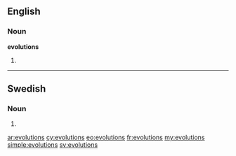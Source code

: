 ==English==

===Noun===
'''evolutions'''

# {{plural of|[[evolution]]}}

----

==Swedish==

===Noun===
{{head|sv|noun form}}

# {{sv-noun-form-indef-gen|evolution}}

[[ar:evolutions]]
[[cy:evolutions]]
[[eo:evolutions]]
[[fr:evolutions]]
[[my:evolutions]]
[[simple:evolutions]]
[[sv:evolutions]]